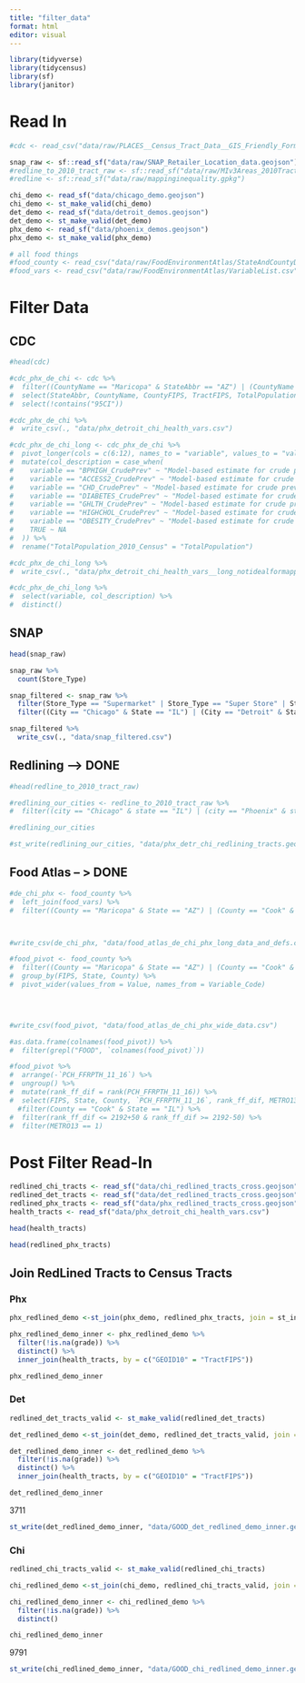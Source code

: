 ```yaml
---
title: "filter_data"
format: html
editor: visual
---
```


```r
library(tidyverse)
library(tidycensus)
library(sf)
library(janitor)
```

# Read In

```r
#cdc <- read_csv("data/raw/PLACES__Census_Tract_Data__GIS_Friendly_Format___2022_release_20250513.csv")
```

```r
snap_raw <- sf::read_sf("data/raw/SNAP_Retailer_Location_data.geojson")
#redline_to_2010_tract_raw <- sf::read_sf("data/raw/MIv3Areas_2010TractCrosswalk.geojson") # 2010
#redline <- sf::read_sf("data/raw/mappinginequality.gpkg")
```

```r
chi_demo <- read_sf("data/chicago_demo.geojson")
chi_demo <- st_make_valid(chi_demo)
det_demo <- read_sf("data/detroit_demos.geojson")
det_demo <- st_make_valid(det_demo)
phx_demo <- read_sf("data/phoenix_demos.geojson")
phx_demo <- st_make_valid(phx_demo)
```


```r
# all food things
#food_county <- read_csv("data/raw/FoodEnvironmentAtlas/StateAndCountyData.csv")
#food_vars <- read_csv("data/raw/FoodEnvironmentAtlas/VariableList.csv")
```

# Filter Data

## CDC

```r
#head(cdc)
```

```r
#cdc_phx_de_chi <- cdc %>%
#  filter((CountyName == "Maricopa" & StateAbbr == "AZ") | (CountyName == "Cook" & StateAbbr == "IL") | (CountyName == "Wayne" & StateAbbr == "MI")) %>%
#  select(StateAbbr, CountyName, CountyFIPS, TractFIPS, TotalPopulation, contains("BPHIGH"), contains("ACCESS2"), contains("CHD"),  contains("DIABETE"), contains("GHLTH"), contains("HIGHCHO"), contains("OBESITY")) %>%
#  select(!contains("95CI"))

#cdc_phx_de_chi %>%
#  write_csv(., "data/phx_detroit_chi_health_vars.csv")
```

```r
#cdc_phx_de_chi_long <- cdc_phx_de_chi %>%
#  pivot_longer(cols = c(6:12), names_to = "variable", values_to = "values") %>%
#  mutate(col_description = case_when(
#    variable == "BPHIGH_CrudePrev" ~ "Model-based estimate for crude prevalence of high blood pressure among adults aged >=18 years, 2019", 
#    variable == "ACCESS2_CrudePrev" ~ "Model-based estimate for crude prevalence of current lack of health insurance among adults aged 18-64 years, 2020",
#    variable == "CHD_CrudePrev" ~ "Model-based estimate for crude prevalence of coronary heart disease among adults aged >=18 years, 2020",
#    variable == "DIABETES_CrudePrev" ~ "Model-based estimate for crude prevalence of diagnosed diabetes among adults aged >=18 years, 2020",
#    variable == "GHLTH_CrudePrev" ~ "Model-based estimate for crude prevalence of fair or poor health among adults aged >=18 years, 2020", 
#    variable == "HIGHCHOL_CrudePrev" ~ "Model-based estimate for crude prevalence of high cholesterol among adults aged >=18 years who have been screened in the past 5 years, 2019",
#    variable == "OBESITY_CrudePrev" ~ "Model-based estimate for crude prevalence of obesity among adults aged >=18 years, 2020", 
#    TRUE ~ NA
#  )) %>%
#  rename("TotalPopulation_2010_Census" = "TotalPopulation")

#cdc_phx_de_chi_long %>%
#  write_csv(., "data/phx_detroit_chi_health_vars__long_notidealformapping.csv")
```

```r
#cdc_phx_de_chi_long %>%
#  select(variable, col_description) %>%
#  distinct()
```


## SNAP

```r
head(snap_raw)
```

```r
snap_raw %>%
  count(Store_Type)
```

```r
snap_filtered <- snap_raw %>%
  filter(Store_Type == "Supermarket" | Store_Type == "Super Store" | Store_Type == "Grocery Store") %>%
  filter((City == "Chicago" & State == "IL") | (City == "Detroit" & State == "MI") | (City == "Phoenix" & State == "AZ"))

snap_filtered %>%
  write_csv(., "data/snap_filtered.csv")
```


## Redlining --\> DONE

```r
#head(redline_to_2010_tract_raw)
```

```r
#redlining_our_cities <- redline_to_2010_tract_raw %>%
#  filter((city == "Chicago" & state == "IL") | (city == "Phoenix" & state == "AZ") | (city == "Detroit" & state == "MI")) 

#redlining_our_cities

```

```r
#st_write(redlining_our_cities, "data/phx_detr_chi_redlining_tracts.geojson", driver = "geojson")
```

## Food Atlas -- \> DONE

```r
#de_chi_phx <- food_county %>%
#  left_join(food_vars) %>%
#  filter((County == "Maricopa" & State == "AZ") | (County == "Cook" & State == "IL") | (County == "Wayne" & State == "MI"))



#write_csv(de_chi_phx, "data/food_atlas_de_chi_phx_long_data_and_defs.csv")
```

```r
#food_pivot <- food_county %>%
#  filter((County == "Maricopa" & State == "AZ") | (County == "Cook" & State == "IL") | (County == "Wayne" & State == "MI")) %>%
#  group_by(FIPS, State, County) %>%
#  pivot_wider(values_from = Value, names_from = Variable_Code) 
  



#write_csv(food_pivot, "data/food_atlas_de_chi_phx_wide_data.csv")
```

```r
#as.data.frame(colnames(food_pivot)) %>%
#  filter(grepl("FOOD", `colnames(food_pivot)`))
```

```r
#food_pivot %>% 
#  arrange(-`PCH_FFRPTH_11_16`) %>%
#  ungroup() %>%
#  mutate(rank_ff_dif = rank(PCH_FFRPTH_11_16)) %>%
#  select(FIPS, State, County, `PCH_FFRPTH_11_16`, rank_ff_dif, METRO13, contains("FF"), everything()) %>%
  #filter(County == "Cook" & State == "IL") %>%
#  filter(rank_ff_dif <= 2192+50 & rank_ff_dif >= 2192-50) %>%
#  filter(METRO13 == 1)
```


# Post Filter Read-In

```r
redlined_chi_tracts <- read_sf("data/chi_redlined_tracts_cross.geojson")
redlined_det_tracts <- read_sf("data/det_redlined_tracts_cross.geojson")
redlined_phx_tracts <- read_sf("data/phx_redlined_tracts_cross.geojson")
health_tracts <- read_sf("data/phx_detroit_chi_health_vars.csv")
```

```r
head(health_tracts)
```

```r
head(redlined_phx_tracts)
```


## Join RedLined Tracts to Census Tracts

### Phx

```r
phx_redlined_demo <-st_join(phx_demo, redlined_phx_tracts, join = st_intersects)

phx_redlined_demo_inner <- phx_redlined_demo %>%
  filter(!is.na(grade)) %>%
  distinct() %>%
  inner_join(health_tracts, by = c("GEOID10" = "TractFIPS"))

phx_redlined_demo_inner
```

### Det
```r
redlined_det_tracts_valid <- st_make_valid(redlined_det_tracts)
```



```r
det_redlined_demo <-st_join(det_demo, redlined_det_tracts_valid, join = st_intersects)

det_redlined_demo_inner <- det_redlined_demo %>%
  filter(!is.na(grade)) %>%
  distinct() %>%
  inner_join(health_tracts, by = c("GEOID10" = "TractFIPS"))

det_redlined_demo_inner
```
3711



```r
st_write(det_redlined_demo_inner, "data/GOOD_det_redlined_demo_inner.geojson", driver = 'geojson')
```


### Chi

```r
redlined_chi_tracts_valid <- st_make_valid(redlined_chi_tracts)
```


```r
chi_redlined_demo <-st_join(chi_demo, redlined_chi_tracts_valid, join = st_intersects)

chi_redlined_demo_inner <- chi_redlined_demo %>%
  filter(!is.na(grade)) %>%
  distinct()

chi_redlined_demo_inner
```

9791

```r
st_write(chi_redlined_demo_inner, "data/GOOD_chi_redlined_demo_inner.geojson", driver = 'geojson')
```

